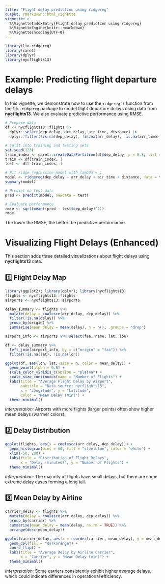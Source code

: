 ```yaml
---
title: "Flight delay prediction using ridgereg"
output: rmarkdown::html_vignette
vignette: >
  %\VignetteIndexEntry{Flight delay prediction using ridgereg}
  %\VignetteEngine{knitr::rmarkdown}
  %\VignetteEncoding{UTF-8}
---
```


```r
library(liu.ridgereg)
library(caret)
library(dplyr)
library(nycflights13)
```

# Example: Predicting flight departure delays

In this vignette, we demonstrate how to use the `ridgereg()` function from the `liu.ridgereg` package to model flight departure delays using data from **nycflights13**. We also evaluate predictive performance using RMSE.

```r
# Prepare data
df <- nycflights13::flights |>
  dplyr::select(dep_delay, arr_delay, air_time, distance) |>
  dplyr::filter(!is.na(dep_delay), !is.na(arr_delay), !is.na(air_time), !is.na(distance))
```

```r
# Split into training and testing sets
set.seed(123)
train_index <- caret::createDataPartition(df$dep_delay, p = 0.8, list = FALSE)
train <- df[train_index, ]
test <- df[-train_index, ]
```

```r
# Fit ridge regression model with lambda = 1
model <- ridgereg(dep_delay ~ arr_delay + air_time + distance, data = train, lambda = 1)
summary(model)
```

```r
# Predict on test data
pred <- predict(model, newdata = test)

# Evaluate performance
rmse <- sqrt(mean((pred - test$dep_delay)^2))
rmse
```

The lower the RMSE, the better the predictive performance.



# Visualizing Flight Delays (Enhanced)

This section adds three detailed visualizations about flight delays using **nycflights13** data.

## 1️⃣ Flight Delay Map

```r
library(ggplot2); library(dplyr); library(nycflights13)
flights <- nycflights13::flights
airports <- nycflights13::airports

delay_summary <- flights %>%
  mutate(delay = coalesce(arr_delay, dep_delay)) %>%
  filter(!is.na(delay)) %>%
  group_by(origin) %>%
  summarise(mean_delay = mean(delay), n = n(), .groups = "drop")

airport_info <- airports %>% select(faa, name, lat, lon)

df <- delay_summary %>%
  left_join(airport_info, by = c("origin" = "faa")) %>%
  filter(!is.na(lat), !is.na(lon))

ggplot(df, aes(lon, lat, size = n, color = mean_delay)) +
  geom_point(alpha = 0.8) +
  scale_color_viridis_c(option = "plasma") +
  scale_size_continuous(name = "Number of Flights") +
  labs(title = "Average Flight Delay by Airport",
       subtitle = "Data source: nycflights13",
       x = "Longitude", y = "Latitude",
       color = "Mean Delay (min)") +
  theme_minimal()
```
*Interpretation:* Airports with more flights (larger points) often show higher mean delays (warmer colors).

## 2️⃣ Delay Distribution

```r
ggplot(flights, aes(x = coalesce(arr_delay, dep_delay))) +
  geom_histogram(bins = 60, fill = "steelblue", color = "white") +
  xlim(-50, 200) +
  labs(title = "Distribution of Flight Delays",
       x = "Delay (minutes)", y = "Number of Flights") +
  theme_minimal()
```
*Interpretation:* The majority of flights have small delays, but there are some extreme delay cases forming a long tail.

## 3️⃣ Mean Delay by Airline

```r
carrier_delay <- flights %>%
  mutate(delay = coalesce(arr_delay, dep_delay)) %>%
  group_by(carrier) %>%
  summarise(mean_delay = mean(delay, na.rm = TRUE)) %>%
  arrange(desc(mean_delay))

ggplot(carrier_delay, aes(x = reorder(carrier, mean_delay), y = mean_delay)) +
  geom_col(fill = "darkorange") +
  coord_flip() +
  labs(title = "Average Delay by Airline Carrier",
       x = "Carrier", y = "Mean Delay (min)") +
  theme_minimal()
```
*Interpretation:* Some carriers consistently exhibit higher average delays, which could indicate differences in operational efficiency.

